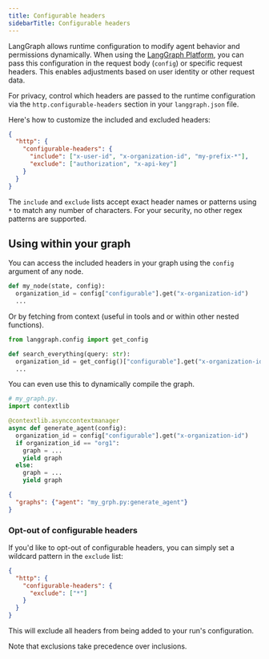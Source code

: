 ```yaml
---
title: Configurable headers
sidebarTitle: Configurable headers
---
```

LangGraph allows runtime configuration to modify agent behavior and permissions dynamically. When using the [LangGraph Platform](deployment-quickstart), you can pass this configuration in the request body (`config`) or specific request headers. This enables adjustments based on user identity or other request data.

For privacy, control which headers are passed to the runtime configuration via the `http.configurable-headers` section in your `langgraph.json` file.

Here's how to customize the included and excluded headers:

```json
{
  "http": {
    "configurable-headers": {
      "include": ["x-user-id", "x-organization-id", "my-prefix-*"],
      "exclude": ["authorization", "x-api-key"]
    }
  }
}
```

The `include` and `exclude` lists accept exact header names or patterns using `*` to match any number of characters. For your security, no other regex patterns are supported.

## Using within your graph

You can access the included headers in your graph using the `config` argument of any node.

```python
def my_node(state, config):
  organization_id = config["configurable"].get("x-organization-id")
  ...
```

Or by fetching from context (useful in tools and or within other nested functions).

```python
from langgraph.config import get_config

def search_everything(query: str):
  organization_id = get_config()["configurable"].get("x-organization-id")
  ...
```

You can even use this to dynamically compile the graph.

```python
# my_graph.py.
import contextlib

@contextlib.asynccontextmanager
async def generate_agent(config):
  organization_id = config["configurable"].get("x-organization-id")
  if organization_id == "org1":
    graph = ...
    yield graph
  else:
    graph = ...
    yield graph

```

```json
{
  "graphs": {"agent": "my_grph.py:generate_agent"}
}
```

### Opt-out of configurable headers

If you'd like to opt-out of configurable headers, you can simply set a wildcard pattern in the `exclude` list:

```json
{
  "http": {
    "configurable-headers": {
      "exclude": ["*"]
    }
  }
}
```

This will exclude all headers from being added to your run's configuration.

Note that exclusions take precedence over inclusions.
